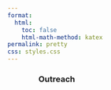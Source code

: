 ```yaml
---
format:
  html:
    toc: false
    html-math-method: katex
permalink: pretty
css: styles.css
---
```


::: {#body style="width: 75%; margin: auto; font-weight: normal; text-align: left"}
### **Outreach**
:::
